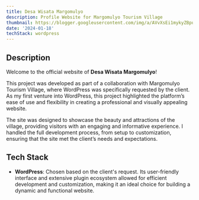 ---
title: Desa Wisata Margomulyo
description: Profile Website for Margomulyo Tourism Village
thumbnail: https://blogger.googleusercontent.com/img/a/AVvXsEi1mykyZBpuOgEvpxpgFQ6f1DFeFfwioIRsdTi9OVgu2b2Ipb4LN0hTsvmWK7SKVRbE9e8Qt2tIFKwjxL4OnbNYBQIHmM4xWeIbbxco5RLBUQ7fy7pbTr0P_98PM7RVhtCFe0NGjyL0v_HUqkCoDlmB6f2nncY1nUVcEiJhzv7pHcW3NGp1mYOGwZ3hNVU
date: '2024-01-18'
techStack: wordpress
---

## Description

Welcome to the official website of **Desa Wisata Margomulyo**!

This project was developed as part of a collaboration with Margomulyo Tourism Village, where WordPress was specifically requested by the client. As my first venture into WordPress, this project highlighted the platform’s ease of use and flexibility in creating a professional and visually appealing website.

The site was designed to showcase the beauty and attractions of the village, providing visitors with an engaging and informative experience. I handled the full development process, from setup to customization, ensuring that the site met the client’s needs and expectations.

## Tech Stack

- **WordPress**: Chosen based on the client's request. Its user-friendly interface and extensive plugin ecosystem allowed for efficient development and customization, making it an ideal choice for building a dynamic and functional website.

